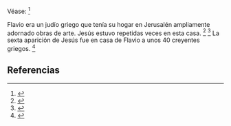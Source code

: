 Véase: <ref>{{lib|LU|142|4}}</ref> 

Flavio era un judío griego que tenía su hogar en Jerusalén ampliamente adornado obras de arte. Jesús estuvo repetidas veces en esta casa. <ref>{{lib|LU|142|0|1}}</ref> <ref>{{lib|LU|142|4|1}}</ref> La sexta aparición de Jesús fue en casa de Flavio a unos 40 creyentes griegos. <ref>{{lib|LU|190|4}}</ref> 

== Referencias ==
<references />
